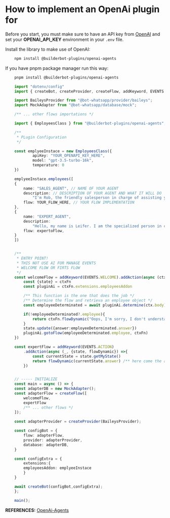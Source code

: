 # How to implement an OpenAi plugin for

Before you start, you must make sure to have an API key from [OpenAI](https://platform.openai.com) and set your __OPENAI_API_KEY__ environment in your `.env` file.

Install the library to make use of OpenAI:

```bash
    npm install @builderbot-plugins/openai-agents
```

If you have pnpm package manager run this way:

```bash
    pnpm install @builderbot-plugins/openai-agents
```

```typescript
    import "dotenv/config"
    import { createBot, createProvider, createFlow, addKeyword, EVENTS } = from "@bot-whatsapp/bot";

    import BaileysProvider from "@bot-whatsapp/provider/baileys";
    import MockAdapter from "@bot-whatsapp/database/mock";

    /** ... other flows importations */

    import { EmployeesClass } from "@builderbot-plugins/openai-agents";

    /**
     * PLugin Configuration
     */

    const emplyeeInstace = new EmployeesClass({
            apiKey: "YOUR_OPENAPI_KEY_HERE",
            model: "gpt-3.5-turbo-16k",
            temperature: 0
    })

    emplyeeInstace.employees([
    {
        name: "SALES_AGENT", // NAME OF YOUR AGENT
        description: // DESCRIPTION OF YOUR AGENT AND WHAT IT WILL DO
            "I'm Rob, the friendly salesperson in charge of assisting you if you intend to buy or are interested in any product. My responses are brief.",
        flow: YOUR_FLOW_HERE, // YOUR FLOW IMPLEMENTATION
    },
    {
        name: "EXPERT_AGENT",
        description:
            "Hello, my name is Leifer. I am the specialized person in charge of resolving your doubts about our chatbot course, which is developed with Node.js and JavaScript. This course is designed to facilitate sales automation in your business. I will provide concise and direct answers to maximize your understanding."
        flow: expertoFlow,
    }
    ])


    /**
     * ENTRY POINT! 
     * THIS NOT USE AI FOR MANAGE EVENTS
     * WELCOME FLOW OR FIRTS FLOW
     */
    const welcomeFlow = addKeyword(EVENTS.WELCOME).addAction(async (ctx, ctxFn) => {
        const {state} = ctxFn
        const pluginAi = ctxFn.extensions.employeesAddon

        /** This function is the one that does the job */
        /** Determine the flow and retrieva an employee object */
        const employeeDeterminated = await pluginAi.determine(ctx.body)

        if(!employeeDeterminated?.employee){
            return ctxFn.flowDynamic("Oops, I'm sorry, I don't understand. How can I help you?")
        }
        state.update({answer:employeeDeterminated.answer})
        pluginAi.gotoFlow(employeeDeterminated.employee, ctxFn)
    })

    const expertFlow = addKeyword(EVENTS.ACTION)
        .addAction(async (_, {state, flowDynamic}) =>{
            const currentState = state.getMyState()
            return flowDynamic(currentState.answer) /** here come the answer by OpenAi pluggin */
        })


    // ----- INITIALIZE
    const main = async () => {
    const adapterDB = new MockAdapter();
    const adapterFlow = createFlow([
        welcomeFlow,
        expertFlow
        /** ... other flows */
    ]);
    
    const adapterProvider = createProvider(BaileysProvider);

    const configBot = {
        flow: adapterFlow,
        provider: adapterProvider,
        database: adapterDB,
    }

    const configExtra = {
        extensions:{
        employeesAddon: emplyeeInstace
        }
    }

    await createBot(configBot,configExtra);
    };

    main();
```

__REFERENCES:__ [OpenAi-Agents](https://github.com/codigoencasa/bot-plugins/tree/feature/shopify/packages/openai-agents)
